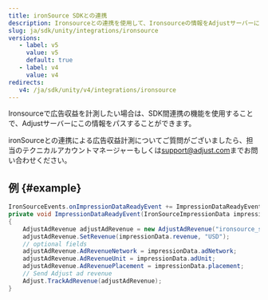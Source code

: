 ```yaml
---
title: ironSource SDKとの連携
description: Ironsourceとの連携を使用して、Ironsourceの情報をAdjustサーバーにパスします。
slug: ja/sdk/unity/integrations/ironsource
versions:
   - label: v5
     value: v5
     default: true
   - label: v4
     value: v4
redirects:
   v4: /ja/sdk/unity/v4/integrations/ironsource
---
```


Ironsourceで広告収益を計測したい場合は、SDK間連携の機能を使用することで、Adjustサーバーにこの情報をパスすることができます。

<Callout type="note">

ironSourceとの連携による広告収益計測についてご質問がございましたら、担当のテクニカルアカウントマネージャーもしくは[support@adjust.com](mailto:support@adjust.com)までお問い合わせください。

</Callout>

## 例 {#example}

```cs
IronSourceEvents.onImpressionDataReadyEvent += ImpressionDataReadyEvent;
private void ImpressionDataReadyEvent(IronSourceImpressionData impressionData)
{
    AdjustAdRevenue adjustAdRevenue = new AdjustAdRevenue("ironsource_sdk");
    adjustAdRevenue.SetRevenue(impressionData.revenue, "USD");
    // optional fields
    adjustAdRevenue.AdRevenueNetwork = impressionData.adNetwork;
    adjustAdRevenue.AdRevenueUnit = impressionData.adUnit;
    adjustAdRevenue.AdRevenuePlacement = impressionData.placement;
    // Send Adjust ad revenue
    Adjust.TrackAdRevenue(adjustAdRevenue);
}
```
